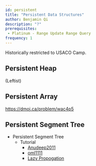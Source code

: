 ```yaml
---
id: persistent
title: "Persistent Data Structures"
author: Benjamin Qi
description: "?"
prerequisites:
 - Platinum - Range Update Range Query
frequency: 1
---
```


<info-block title="Pro Tip">
Historically restricted to USACO Camp.
</info-block>

## Persistent Heap

(Leftist)

## Persistent Array

https://dmoj.ca/problem/wac4p5

## Persistent Segment Tree

  * Persistent Segment Tree
    * Tutorial
      * [Anudeep2011](https://blog.anudeep2011.com/persistent-segment-trees-explained-with-spoj-problems/)
      * [oml1111](https://drive.google.com/file/d/0BwGLW04WRv0ITEZjRWlMSFc2bk0/view)
      * [Lazy Propogation](http://codeforces.com/blog/entry/47108?#comment-315047)